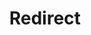 ---
layout: src/layouts/Redirect.astro
pubDate: 2023-01-01
modDate: 2024-04-15
title: Redirect
redirect: https://octopus.com/docs/administration/
description: Server and Cloud community edition limits
---